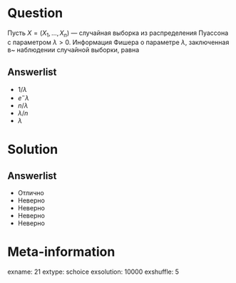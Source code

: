 Question
========
  Пусть $X = (X_1, \, \ldots, \, X_n)$ — случайная выборка из распределения Пуассона с параметром $\lambda > 0$. Информация Фишера о параметре $\lambda$, заключенная в~\textsc{одном} наблюдении случайной выборки, равна

Answerlist
----------
*  $1 / \lambda$
*  $e^-\lambda$
*   $n / \lambda$
*  $\lambda / n$
*  $\lambda$

Solution
========

Answerlist
----------
*  Отлично
*  Неверно
*  Неверно
*  Неверно
*  Неверно

Meta-information
================
exname: 21
extype: schoice
exsolution: 10000
exshuffle: 5
